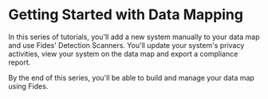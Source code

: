 
<NextSeo
  title="Getting Started with Data Mapping"
  description="Through the following tutorials, you'll learn how to use Fides developer tools to build a data map of your system, manually or automatically, and how to use that data map to export compliance reports."
/>

# Getting Started with Data Mapping

<TutorialKey duration="15" product="Fides" topic="Data Mapping" video="true" interactive="true"/>

In this series of tutorials, you'll add a new system manually to your data map and use Fides' Detection Scanners. You'll update your system's privacy activities, view your system on the data map and export a compliance report.

By the end of this series, you'll be able to build and manage your data map using Fides.

<VimeoVideo src="https://player.vimeo.com/video/848493584?badge=0&amp;autopause=0&amp;player_id=0&amp;app_id=58479" />

<KeyTutorialWrap>
  <TutorialFeat title="01 | Data Mapping Fundamentals" link="/tutorials/data-mapping/data-mapping-fundamentals"   description="Get an overview of the fundamental terms, requirements and concepts of Data Mapping." duration="6" video="true" interactive="true" />
  <TutorialFeat title="02 | Adding Systems Manually" link="/tutorials/data-mapping/data-mapping-adding-systems-manually"  description="Learn how to add and update systems on your data map manually in the Fides Control." duration="4" interactive="true"  />
  <TutorialFeat title="03 | Automated System Detection" link="/tutorials/data-mapping/data-mapping-system-detection"  description="Run Fides's detection tools to scan your cloud, single sign-on providers and clusters for systems." duration="8" interactive="true" />
  <TutorialFeat title="04 | Data Use & Processing Activities" link="/tutorials/data-mapping/data-mapping-data-uses"   description="Add and update data uses and data processing activities on your systems for accurate reporting." duration="9"  interactive="true" />
  <TutorialFeat title="05 | Data Map & Inventory Reporting" link="/tutorials/data-mapping/data-mapping-reports"   description="Explore the data map, filter your view and export reports to comply with global privacy regulations." duration="9"  interactive="true" />
  <TutorialFeat title="06 | Glossary of Data Mapping" link="/tutorials/data-mapping/data-mapping-glossary"   description="A complete glossary of common Data Mapping and Fides specific terms."/>
</KeyTutorialWrap>




